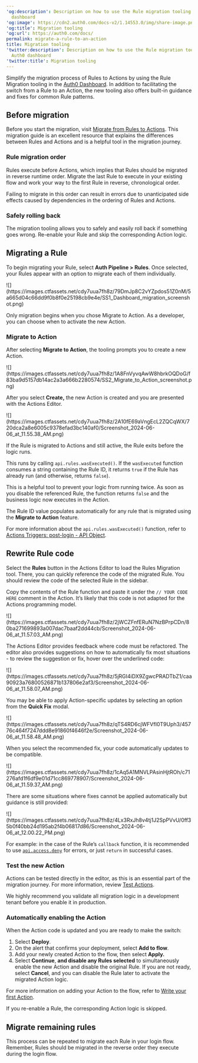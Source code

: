 ---
'og:description': Description on how to use the Rule migration tooling in the Auth0
  dashboard
'og:image': https://cdn2.auth0.com/docs-v2/1.14553.0/img/share-image.png
'og:title': Migration tooling
'og:url': https://auth0.com/docs/
permalink: migrate-a-rule-to-an-action
title: Migration tooling
'twitter:description': Description on how to use the Rule migration tooling in the
  Auth0 dashboard
'twitter:title': Migration tooling
---
Simplify the migration process of Rules to Actions by using the Rule Migration tooling in the [Auth0 Dashboard](https://manage.auth0.com/). In addition to facilitating the switch from a Rule to an Action, the new tooling also offers built-in guidance and fixes for common Rule patterns.

## Before migration

Before you start the migration, visit [Migrate from Rules to Actions](/docs/customize/actions/migrate/migrate-from-rules-to-actions). This migration guide is an excellent resource that explains the differences between Rules and Actions and is a helpful tool in the migration journey.

### Rule migration order

Rules execute before Actions, which implies that Rules should be migrated in reverse runtime order. Migrate the last Rule to execute in your existing flow and work your way to the first Rule in reverse, chronological order.

Failing to migrate in this order can result in errors due to unanticipated side effects caused by dependencies in the ordering of Rules and Actions.

### Safely rolling back

The migration tooling allows you to safely and easily roll back if something goes wrong. Re-enable your Rule and skip the corresponding Action logic.

## Migrating a Rule

To begin migrating your Rule, select **Auth Pipeline > Rules**. Once selected, your Rules appear with an option to migrate each of them individually.

<Frame>![](https://images.ctfassets.net/cdy7uua7fh8z/79DmJp8C2vYZpdos51Z0nM/5a665d04c66dd9f0b8f0e25198cb9e4e/SS1_Dashboard_migration_screenshot.png)</Frame>

<Callout icon="file-lines" color="#0EA5E9" iconType="regular">

Only migration begins when you chose Migrate to Action. As a developer, you can choose when to activate the new Action.

</Callout>

### Migrate to Action

After selecting **Migrate to Action**, the tooling prompts you to create a new Action.

<Frame>![](https://images.ctfassets.net/cdy7uua7fh8z/1A8FnVyvqAwW8hbrkOQDoG/f83ba9d5157db14ac2a3a666b2280574/SS2_Migrate_to_Action_screenshot.png)</Frame>

After you select **Create,** the new Action is created and you are presented with the Actions Editor.

<Frame>![](https://images.ctfassets.net/cdy7uua7fh8z/2A10fE69aVngEcL2ZQCqWX/720dca2a8e6005c9378efad3bc140af0/Screenshot_2024-06-06_at_11.55.38_AM.png)</Frame>

If the Rule is migrated to Actions and still active, the Rule exits before the logic runs.

This runs by calling `api.rules.wasExecuted()`. If the `wasExecuted` function consumes a string containing the Rule ID, it returns `true` if the Rule has already run (and otherwise, returns `false`).

This is a helpful tool to prevent your logic from running twice. As soon as you disable the referenced Rule, the function returns `false` and the business logic now executes in the Action.

<Callout icon="file-lines" color="#0EA5E9" iconType="regular">

The Rule ID value populates automatically for any rule that is migrated using the **Migrate to Action** feature.

</Callout>

For more information about the `api.rules.wasExecuted()` function, refer to [Actions Triggers: post-login - API Object](/docs/customize/actions/explore-triggers/signup-and-login-triggers/login-trigger/post-login-api-object).

## Rewrite Rule code

Select the **Rules** button in the Actions Editor to load the Rules Migration tool. There, you can quickly reference the code of the migrated Rule. You should review the code of the selected Rule in the sidebar.

Copy the contents of the Rule function and paste it under the `// YOUR CODE HERE` comment in the Action. It’s likely that this code is not adapted for the Actions programming model.

<Frame>![](https://images.ctfassets.net/cdy7uua7fh8z/2jWCZFnfERuN7NzBPrpCDn/80ba271699893a007dac7baaf2dd44cb/Screenshot_2024-06-06_at_11.57.03_AM.png)</Frame>

The Actions Editor provides feedback where code must be refactored. The editor also provides suggestions on how to automatically fix most situations - to review the suggestion or fix, hover over the underlined code:

<Frame>![](https://images.ctfassets.net/cdy7uua7fh8z/5jRGI4iDX9ZgwcPRADTbZ1/caa90923a76800526871b137806e2af3/Screenshot_2024-06-06_at_11.58.07_AM.png)</Frame>

You may be able to apply Action-specific updates by selecting an option from the **Quick Fix** modal.

<Frame>![](https://images.ctfassets.net/cdy7uua7fh8z/qTS4RD6cjWFVfI0T9Uph3/45776c464f7247ddd8e91860f4646f2e/Screenshot_2024-06-06_at_11.58.48_AM.png)</Frame>

When you select the recommended fix, your code automatically updates to be compatible.

<Frame>![](https://images.ctfassets.net/cdy7uua7fh8z/1cAq5A1MNVLPAsinHjtROh/c71276afd1f6df9e01d71cc869778907/Screenshot_2024-06-06_at_11.59.37_AM.png)</Frame>

There are some situations where fixes cannot be applied automatically but guidance is still provided:

<Frame>![](https://images.ctfassets.net/cdy7uua7fh8z/4Lx3RxJh8v4tj1J2SpPVvU/0ff35b0f40bb24d195ab2f4b06817d86/Screenshot_2024-06-06_at_12.00.22_PM.png)</Frame>

For example: in the case of the Rule’s `callback` function, it is recommended to use [`api.access.deny`](/docs/customize/actions/explore-triggers/signup-and-login-triggers/pre-user-registration-trigger/pre-user-registration-api-object) for errors, or just `return` in successful cases.

### Test the new Action

Actions can be tested directly in the editor, as this is an essential part of the migration journey. For more information, review [Test Actions](/docs/customize/actions/test-actions).

<Warning>

We highly recommend you validate all migration logic in a development tenant before you enable it in production.

</Warning>

### Automatically enabling the Action

When the Action code is updated and you are ready to make the switch:

1. Select **Deploy**.
2. On the alert that confirms your deployment, select **Add to flow**.
3. Add your newly created Action to the flow, then select **Apply.**
4. Select **Continue**, **and disable any Rules selected** to simultaneously enable the new Action and disable the original Rule. If you are not ready, select **Cancel**, and you can disable the Rule later to activate the migrated Action logic.

For more information on adding your Action to the flow, refer to [Write your first Action](/docs/customize/actions/write-your-first-action).

<Callout icon="file-lines" color="#0EA5E9" iconType="regular">

If you re-enable a Rule, the corresponding Action logic is skipped.

</Callout>

## Migrate remaining rules

This process can be repeated to migrate each Rule in your login flow. Remember, Rules should be migrated in the reverse order they execute during the login flow.
